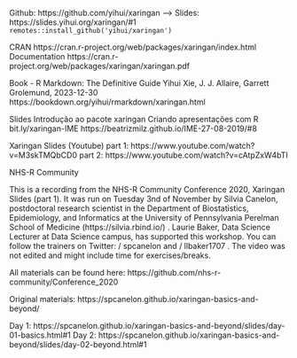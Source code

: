Github: https://github.com/yihui/xaringan
--> Slides: https://slides.yihui.org/xaringan/#1
`remotes::install_github('yihui/xaringan')`

CRAN
https://cran.r-project.org/web/packages/xaringan/index.html
Documentation https://cran.r-project.org/web/packages/xaringan/xaringan.pdf


Book -  R Markdown: The Definitive Guide
Yihui Xie, J. J. Allaire, Garrett Grolemund, 2023-12-30
https://bookdown.org/yihui/rmarkdown/xaringan.html

Slides
Introdução ao pacote xaringan
Criando apresentações com R
bit.ly/xaringan-IME
https://beatrizmilz.github.io/IME-27-08-2019/#8

Xaringan Slides (Youtube)
part 1: https://www.youtube.com/watch?v=M3skTMQbCD0
part 2: https://www.youtube.com/watch?v=cAtpZxW4bTI

NHS-R Community

This is a recording from the NHS-R Community Conference 2020, Xaringan Slides (part 1). It was run on Tuesday 3nd of November by Silvia Canelon, postdoctoral research scientist in the Department of Biostatistics, Epidemiology, and Informatics at the University of Pennsylvania Perelman School of Medicine (https://silvia.rbind.io/)
. Laurie Baker,  Data Science Lecturer at Data Science campus, has supported this workshop. You can follow the trainers on Twitter:   / spcanelon   and   / llbaker1707  .
The video was not edited and might include time for exercises/breaks.

All materials can be found here: https://github.com/nhs-r-community/Conference_2020

Original materials: https://spcanelon.github.io/xaringan-basics-and-beyond/

Day 1: https://spcanelon.github.io/xaringan-basics-and-beyond/slides/day-01-basics.html#1
Day 2: https://spcanelon.github.io/xaringan-basics-and-beyond/slides/day-02-beyond.html#1

